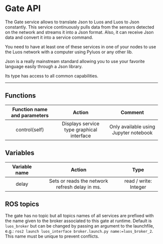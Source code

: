 # Gate API

The Gate service allows to translate Json to Luos and Luos to Json constantly. This service continuously pulls data from the sensors detected on the network and streams it into a Json format. Also, it can receive Json data and convert it into a service command.

You need to have at least one of these services in one of your nodes to use the Luos network with a computer using Pyluos or any other lib.

Json is a really mainstream standard allowing you to use your favorite language easily through a Json library.

Its type has access to all common capabilities.

----

## Functions

| **Function name and parameters** | **Action** | **Comment** |
|:---:|:---:|:---:|
| control(self) | Displays service type graphical interface | Only available using Jupyter notebook |

## Variables

| **Variable name** | **Action** | **Type** |
|:---:|:---:|:---:|
| delay | Sets or reads the network refresh delay in ms. | read / write: Integer |

## ROS topics

The gate has no topic but all topics names of all services are prefixed with the name given to the broker associated to this gate at runtime.
Default is `luos_broker` but can be changed by passing an argument to the launchfile, e.g.: `ros2 launch luos_interface broker.launch.py name:=luos_broker_2`. This name must be unique to prevent conflicts.


